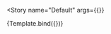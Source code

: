 

<Meta
  title="Components/Sidebar/Menu"
  decorators={decorators}
/>


<Story
  name="Default"
  args={{}}
>
  {Template.bind({})}
</Story>

